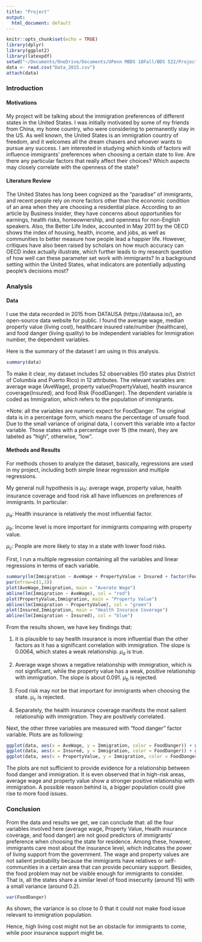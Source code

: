 ```yaml
---
title: "Project"
output:
  html_document: default
---
```



```r
knitr::opts_chunk$set(echo = TRUE)
library(dplyr)
library(ggplot2)
library(latexpdf)
setwd("~/Documents/OneDrive/Documents/UPenn MBDS 18Fall/BDS 522/Project")
data <- read.csv("Data_2015.csv")
attach(data)
```

### Introduction
#### Motivations

My project will be talking about the immigration preferences of different states in the United States. I was initially motivated by some of my friends from China, my home country, who were considering to permanently stay in the US. As well known, the United States is an immigration country of freedom, and it welcomes all the dream chasers and whoever wants to pursue any success. I am interested in studying which kinds of factors will influence immigrants' preferences when choosing a certain state to live. Are there any particular factors that really affect their choices? Which aspects may closely correlate with the openness of the state? 

#### Literature Review

The United States has long been cognized as the "paradise" of immigrants, and recent people rely on more factors other than the economic condition of an area when they are choosing a residential place. According to an article by Business Insider, they have concerns about opportunities for earnings, health risks, homeownership, and openness for non-English speakers. Also, the Better Life Index, accounted in May 2011 by the OECD  shows the index of housing, health, income, and jobs, as well as communities to better measure how people lead a happier life. However, critiques have also been raised by scholars on how much accuracy can OECD index actually illustrate, which further leads to my research question of how well can these parameter set work with immigrants? In a background setting within the United States, what indicators are potentially adjusting people's decisions most? 


### Analysis

#### Data

I use the data recorded in 2015 from DATAUSA (https://datausa.io/), an open-source data website for public. I found the average wage, median property value (living cost), healthcare insured rate/number (healthcare), and food danger (living quality) to be independent variables for Immigration number, the dependent variables.

Here is the summary of the dataset I am using in this analysis.

```r
summary(data)

```

To make it clear, my dataset includes 52 observables (50 states plus District of Columbia and Puerto Rico) in 12 attributes. The relevant variables are: average wage (AveWage), property value(PropertyValue), health insurance coverage(Insured), and food Risk (FoodDanger). The dependent variable is coded as Immigration, which refers to the population of immigrants.

*Note: all the variables are numeric expect for FoodDanger. The original data is in a percentage form, which means the percentage of unsafe food. Due to the small variance of original data, I convert this variable into a factor variable. Those states with a percentage over 15 (the mean), they are labeled as "high", otherwise, "low".


#### Methods and Results

For methods chosen to analyze the dataset, basically, regressions are used in my project, including both simple linear regression and multiple regressions.

My general null hypothesis is $\mu_0$: average wage, property value, health insurance coverage and food risk all have influences on preferences of immigrants. In particular:

$\mu_a$: Health insurance is relatively the most influential factor.

$\mu_b$: Income level is more important for immigrants comparing with property value.

$\mu_c$: People are more likely to stay in a state with lower food risks.


First, I run a multiple regression containing all the variables and linear regressions in terms of each variable. 

```r
summary(lm(Immigration ~ AveWage + PropertyValue + Insured + factor(FoodDanger)))
par(mfrow=c(1,3))
plot(AveWage,Immigration, main = "Averate Wage")
abline(lm(Immigration ~ AveWage), col = "red")
plot(PropertyValue,Immigration, main = "Property Value")
abline(lm(Immigration ~ PropertyValue), col = "green")
plot(Insured,Immigration, main = "Health Insurace Coverage")
abline(lm(Immigration ~ Insured), col = "blue")
```

From the results shown, we have key findings that:

1. it is plausible to say health insurance is more influential than the other factors as it has a significant correlation with immigration. The slope is 0.0064, which states a weak relationship. $\mu_a$ is true.

2. Average wage shows a negative relationship with immigration, which is not significant, while the property value has a weak, positive relationship with immigration. The slope is about 0.091. $\mu_b$ is rejected.

3. Food risk may not be that important for immigrants when choosing the state. $\mu_c$ is rejected.

4. Separately, the health insurance coverage manifests the most salient relationship with immigration. They are positively correlated.

Next, the other three variables are measured with "food danger" factor variable. Plots are as following: 

```r
ggplot(data, aes(x = AveWage, y = Immigration, color = FoodDanger)) + geom_smooth(method = "lm") + geom_point(size = 1, shape = 2) + labs(title = "Averate Wage and Immigration")
ggplot(data, aes(x = Insured, y = Immigration, color = FoodDanger)) + geom_smooth(method = "lm") + geom_point(size = 1, shape = 2) + labs(title = "Health Insurance Coverage and Immigration")
ggplot(data, aes(x = PropertyValue, y = Immigration, color = FoodDanger)) + geom_smooth(method = "lm") + geom_point(size = 1, shape = 2) + labs(title = "Property Value and Immigration")
```

The plots are not sufficient to provide evidence for a relationship between food danger and immigration. It is even observed that in high-risk areas, average wage and property value show a stronger positive relationship with immigration. A possible reason behind is, a bigger population could give rise to more food issues.


### Conclusion
From the data and results we get, we can conclude that: all the four variables involved here (average wage, Property Value, Health insurance coverage, and food danger) are not good predictors of immigrants' preference when choosing the state for residence. Among these, however, immigrants care most about the insurance level, which indicates the power of living support from the government. The wage and property values are not salient probability because the immigrants have relatives or self-communities in a certain area that can provide pecuniary support. Besides, the food problem may not be visible enough for immigrants to consider. That is, all the states share a similar level of food insecurity (around 15) with a small variance (around 0.2).

``` r
var(FoodDanger)
```

As shown, the variance is so close to 0 that it could not make food issue relevant to immigration population.

Hence, high living cost might not be an obstacle for immigrants to come, while poor insurance support might be. 
